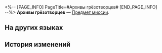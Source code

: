 <%-- [PAGE_INFO]
PageTitle=#Архивы грёзотворцев#
[END_PAGE_INFO] --%>
{{Предмет Инфобокс
|id          = 140477
|Изображение = Предмет Записи.png
|Тип         = Предмет миссии
|Инвентарь   = Миссии
|Редкость    = 3
|Эффект      = 
|Описание    = Господин Уиттакер хранит информацию о легендарных грёзотворцах прошлого.
}}
'''Архивы грёзотворцев''' — [[Предмет миссии]].

==На других языках==
{{На других языках
|en   = "The Dreamweaver Archives"
|zhs  = 「筑梦师档案记录」
|zht  = 「築夢師檔案紀錄」
|ja   = 「ドリームメーカーアーカイブ」
|ko   = 「꿈 건축가 아카이브」
|es   = «Los archivos del Soñador»
|fr   = «&nbsp;Journal d'un Tisserêve&nbsp;»
|ru   = Архивы грёзотворцев
|th   = บันทึกเอกสารนักสร้างฝัน
|vi   = Ghi Chép Về Kiến Trúc Sư Xây Mộng
|de   = Das Traumwerker-Archiv
|id   = Arsip Pembangun Mimpi
|pt   = "Os Arquivos dos Tece-Sonhos"
}}

==История изменений==
{{История изменений|3.5}}